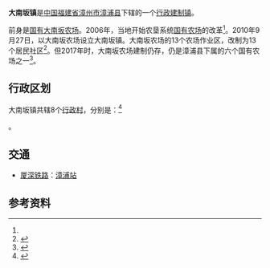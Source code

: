 {{中国乡级行政区|35/06/23/116/000}}
'''大南坂镇'''是[[中华人民共和国|中国]][[福建省|福建省]][[漳州市|漳州市]][[漳浦县|漳浦县]]下辖的一个[[行政建制镇|行政建制镇]]。

前身是[[国有农场|国有]][[大南坂农场|大南坂农场]]。2006年，当地开始农垦系统[[国有农场|国有农场]]的改革<ref name="a1"/>。2010年9月27日，以大南坂农场设立大南坂镇。大南坂农场的13个农场作业区，改制为13个居民社区<ref>{{Cite web |url=http://zzpd.fjsen.com/2019-12/30/content_30107740.htm |title=漳浦大南坂：改制建镇 打造工业新镇|accessdate=2020-04-06|author=魏雅蓉、陈奕睿、史亮|date=2019-12-30 |work=责任编辑：陈志远 |publisher=东南网 |language=Zh-hans }}</ref>。但2017年时，大南坂农场建制仍存，仍是漳浦县下属的六个国有农场之一<ref name="a1">{{Cite web |url=http://www.zhangpu.gov.cn/cms/html/zpxrmzf/2017-10-16/79192012.html |title=农业部督查漳浦县农垦改革工作 |accessdate=2020-04-06 |author= |date=2017-10-16 |work= |publisher=漳州市漳浦县人民政府网站 |language=Zh-hans }}{{Dead link|date=2020年5月 |bot=InternetArchiveBot |fix-attempted=yes }}</ref>。

== 行政区划 ==

大南坂镇共辖8个[[行政村|行政村]]，分别是：<ref>{{PRC admin/ref sgc|35/06/23/116/000}}</ref>

{{PRC admin/children|35/06/23/116/000}}。

== 交通 ==
* {{rint|cn|crh}}[[厦深铁路|厦深铁路]]：[[漳浦站|漳浦站]]

==参考资料==
{{reflist}}

{{PRC admin/navcat|35/06/23/116/000}}